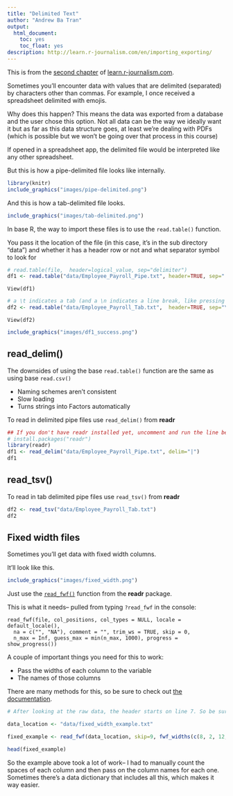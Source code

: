 ```yaml
---
title: "Delimited Text"
author: "Andrew Ba Tran"
output:
  html_document:
    toc: yes
    toc_float: yes
description: http://learn.r-journalism.com/en/importing_exporting/
---
```


This is from the [second chapter](https://learn.r-journalism.com/endelimited-text/) of [learn.r-journalism.com](https://learn.r-journalism.com/).


Sometimes you'll encounter data with values that are delimited (separated) by characters other than commas. For example, I once received a spreadsheet delimited with emojis.

Why does this happen? This means the data was exported from a database and the user chose this option. Not all data can be the way we ideally want it but as far as this data structure goes, at least we're dealing with PDFs (which is possible but we won't be going over that process in this course)

If opened in a spreadsheet app, the delimited file would be interpreted like any other spreadsheet.

But this is how a pipe-delimited file looks like internally.

```r
library(knitr)
include_graphics("images/pipe-delimited.png")
```

And this is how a tab-delimited file looks.

```r
include_graphics("images/tab-delimited.png")
```


In base R, the way to import these files is to use the `read.table()` function.

You pass it the location of the file (in this case, it's in the sub directory "data") and whether it has a header row or not and what separator symbol to look for

```r
# read.table(file,  header=logical_value, sep="delimiter")
df1 <- read.table("data/Employee_Payroll_Pipe.txt", header=TRUE, sep="|")
```

```
View(df1)
```

```r
# a \t indicates a tab (and a \n indicates a line break, like pressing enter in a document)
df2 <- read.table("data/Employee_Payroll_Tab.txt",  header=TRUE, sep="\t")
```

```
View(df2)
```

```r
include_graphics("images/df1_success.png")
```

## read_delim()

The downsides of using the base `read.table()` function are the same as using base `read.csv()` 

* Naming schemes aren't consistent
* Slow loading
* Turns strings into Factors automatically

To read in delimited pipe files use `read_delim()` from **readr**

```r
## If you don't have readr installed yet, uncomment and run the line below
# install.packages("readr")
library(readr)
df1 <- read_delim("data/Employee_Payroll_Pipe.txt", delim="|")
df1
```

## read_tsv()
To read in tab delimited pipe files use `read_tsv()` from **readr**

```r
df2 <- read_tsv("data/Employee_Payroll_Tab.txt")
df2
```

## Fixed width files

Sometimes you'll get data with fixed width columns.

It'll look like this.


```r
include_graphics("images/fixed_width.png")
```


Just use the [`read_fwf()`](https://readr.tidyverse.org/reference/read_fwf.html) function from the **readr** package.

This is what it needs-- pulled from typing `?read_fwf` in the console:

```
read_fwf(file, col_positions, col_types = NULL, locale = default_locale(),
  na = c("", "NA"), comment = "", trim_ws = TRUE, skip = 0,
  n_max = Inf, guess_max = min(n_max, 1000), progress = show_progress())
```

A couple of important things you need for this to work:

* Pass the widths of each column to the variable
* The names of those columns 

There are many methods for this, so be sure to check out [the documentation](https://readr.tidyverse.org/reference/read_fwf.html).


```r

# After looking at the raw data, the header starts on line 7. So be sure to pass that information to the function with "skip"

data_location <- "data/fixed_width_example.txt"

fixed_example <- read_fwf(data_location, skip=9, fwf_widths(c(8, 2, 12, 12, 29, 3,6, 9, 5, 18, 20, 8), c("entry", "per", "post_date", "gl_account", "description", "source", "cflow", "ref", "post", "debit", "credit", "alloc")))

head(fixed_example)
```

So the example above took a lot of work-- I had to manually count the spaces of each column and then pass on the column names for each one. Sometimes there's a data dictionary that includes all this, which makes it way easier.

